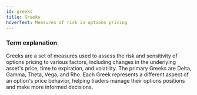 ```yaml
---
id: greeks
title: Greeks
hoverText: Measures of risk in options pricing
---
```


### Term explanation

Greeks are a set of measures used to assess the risk and sensitivity of options pricing to various factors, including changes in the underlying asset's price, time to expiration, and volatility. The primary Greeks are Delta, Gamma, Theta, Vega, and Rho. Each Greek represents a different aspect of an option's price behavior, helping traders manage their options positions and make more informed decisions.
